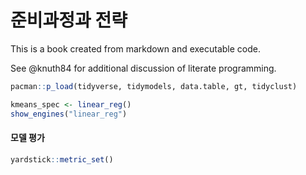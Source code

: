 # 준비과정과 전략 {.unnumbered}

This is a book created from markdown and executable code.

See @knuth84 for additional discussion of literate programming.

```r
pacman::p_load(tidyverse, tidymodels, data.table, gt, tidyclust)
```

```r
kmeans_spec <- linear_reg()
show_engines("linear_reg")


```

#### 모델 평가

```r
yardstick::metric_set()
```
